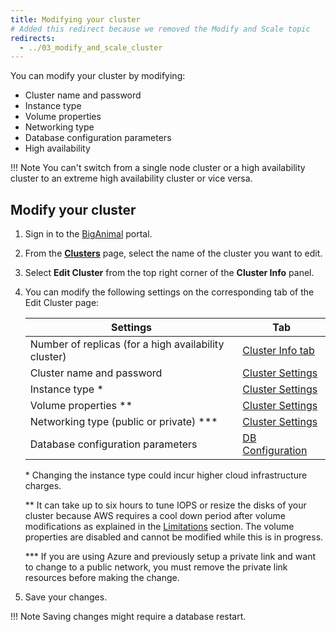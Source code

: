 ```yaml
---
title: Modifying your cluster
# Added this redirect because we removed the Modify and Scale topic
redirects:
  - ../03_modify_and_scale_cluster
---
```


You can modify your cluster by modifying:

-   Cluster name and password
-   Instance type
-   Volume properties
-   Networking type
-   Database configuration parameters
-   High availability

!!! Note
    You can't switch from a single node cluster or a high availability cluster to an extreme high availability cluster or vice versa.

## Modify your cluster

1.  Sign in to the [BigAnimal](https://portal.biganimal.com) portal.

2.  From the [**Clusters**](https://portal.biganimal.com/clusters) page, select the name of the cluster you want to edit.

3.  Select **Edit Cluster** from the top right corner of the **Cluster Info** panel.

4.  You can modify the following settings on the corresponding tab of the Edit Cluster page:

    | Settings                                 | Tab                                                                                |
    | ---------------------------------------- | ---------------------------------------------------------------------------------- |
    | Number of replicas (for a high availability cluster)           | [Cluster Info tab](../../getting_started/03_create_cluster/#cluster-info-tab)                 |
    | Cluster name and password                | [Cluster Settings](../../getting_started/03_create_cluster/#cluster-settings-tab)  |
    | Instance type \*                         | [Cluster Settings](../../getting_started/03_create_cluster/#cluster-settings-tab)  |
    | Volume properties \**                    | [Cluster Settings](../../getting_started/03_create_cluster/#cluster-settings-tab) |    
    | Networking type (public or private) \*** | [Cluster Settings](../../getting_started/03_create_cluster/#cluster-settings-tab)|
    | Database configuration parameters        | [DB Configuration](05_db_configuration_parameters)                                 |

    \* Changing the instance type could incur higher cloud infrastructure charges.

    \** It can take up to six hours to tune IOPS or resize the disks of your cluster because AWS requires a cool down period after volume modifications as explained in the [Limitations](https://docs.aws.amazon.com/AWSEC2/latest/UserGuide/modify-volume-requirements.html) section. The volume properties are disabled and cannot be modified while this is in progress. 

    \*** If you are using Azure and previously setup a private link and want to change to a public network, you must remove the private link resources before making the change.

5.  Save your changes.

 !!! Note
     Saving changes might require a database restart.
